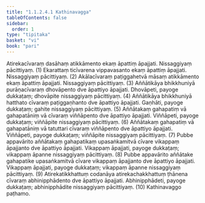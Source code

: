 ```yaml
---
title: "1.1.2.4.1 Kathinavagga"
tableOfContents: false
sidebar:
  order: 1
type: "tipitaka"
basket: "vi"
book: "pari"
---
```



<DynamicBreadcrumb />

<Division number="162" book="pari">

<Paragraph number="352" book="pari">
Atirekacīvaraṃ dasāhaṃ atikkāmento ekaṃ āpattiṃ āpajjati. Nissaggiyaṃ pācittiyaṃ. (1)
</Paragraph>

<Paragraph number="353" book="pari">
Ekarattaṃ ticīvarena vippavasanto ekaṃ āpattiṃ āpajjati. Nissaggiyaṃ pācittiyaṃ. (2)
</Paragraph>

<Paragraph number="354" book="pari">
Akālacīvaraṃ paṭiggahetvā māsaṃ atikkāmento ekaṃ āpattiṃ āpajjati. Nissaggiyaṃ pācittiyaṃ. (3)
</Paragraph>

<Paragraph number="355" book="pari">
Aññātikāya bhikkhuniyā purāṇacīvaraṃ dhovāpento dve āpattiyo āpajjati. Dhovāpeti, payoge dukkaṭaṃ; dhovāpite nissaggiyaṃ pācittiyaṃ. (4)
</Paragraph>

<Paragraph number="356" book="pari">
Aññātikāya bhikkhuniyā hatthato cīvaraṃ paṭiggaṇhanto dve āpattiyo āpajjati. Gaṇhāti, payoge dukkaṭaṃ; gahite nissaggiyaṃ pācittiyaṃ. (5)
</Paragraph>

<Paragraph number="357" book="pari">
Aññātakaṃ gahapatiṃ vā gahapatāniṃ vā cīvaraṃ viññāpento dve āpattiyo āpajjati. Viññāpeti, payoge dukkaṭaṃ; viññāpite nissaggiyaṃ pācittiyaṃ. (6)
</Paragraph>

<Paragraph number="358" book="pari">
Aññātakaṃ gahapatiṃ vā gahapatāniṃ vā tatuttari cīvaraṃ viññāpento dve āpattiyo āpajjati. Viññāpeti, payoge dukkaṭaṃ; viññāpite nissaggiyaṃ pācittiyaṃ. (7)
</Paragraph>

<Paragraph number="359" book="pari">
Pubbe appavārito aññātakaṃ gahapatikaṃ upasaṅkamitvā cīvare vikappaṃ āpajjanto dve āpattiyo āpajjati. Vikappaṃ āpajjati, payoge dukkaṭaṃ; vikappaṃ āpanne nissaggiyaṃ pācittiyaṃ. (8)
</Paragraph>

<Paragraph number="360" book="pari">
Pubbe appavārito aññātake gahapatike upasaṅkamitvā cīvare vikappaṃ āpajjanto dve āpattiyo āpajjati. Vikappaṃ āpajjati, payoge dukkaṭaṃ; vikappaṃ āpanne nissaggiyaṃ pācittiyaṃ. (9)
</Paragraph>

<Paragraph number="361" book="pari">
Atirekatikkhattuṃ codanāya atirekachakkhattuṃ ṭhānena cīvaraṃ abhinipphādento dve āpattiyo āpajjati. Abhinipphādeti, payoge dukkaṭaṃ; abhinipphādite nissaggiyaṃ pācittiyaṃ. (10)

</Paragraph>
</Division>

<Paragraph number="362" type="center" book="pari">
Kathinavaggo paṭhamo.
</Paragraph>